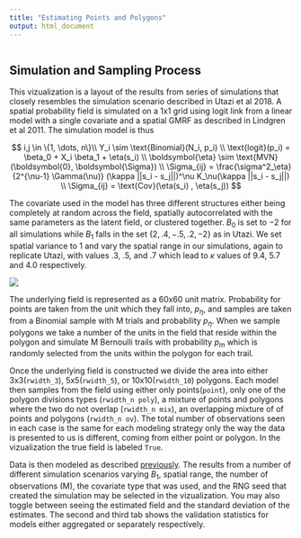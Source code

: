 ```yaml
---
title: "Estimating Points and Polygons"
output: html_document
---
```


```r
```

## Simulation and Sampling Process
This vizualization is a layout of the results from series of simulations that closely resembles the simulation scenario described in Utazi et al 2018. A spatial probability field is simulated on a 1x1 grid using logit link from a linear model with a single covariate and a spatial GMRF as described in Lindgren et al 2011. The simulation model is thus

$$
i,j \in \{1, \dots, n\}\\
Y_i \sim \text{Binomial}(N_i, p_i) \\
\text{logit}(p_i) = \beta_0 + X_i \beta_1 + \eta(s_i)  \\
\boldsymbol{\eta} \sim \text{MVN}(\boldsymbol{0}, \boldsymbol{\Sigma}) \\
\Sigma_{ij} = \frac{\sigma^2_\eta}{2^{\nu-1} \Gamma(\nu)}
    (\kappa ||s_i - s_j||)^\nu K_\nu(\kappa ||s_i - s_j||) \\
\Sigma_{ij} = \text{Cov}(\eta(s_i) , \eta(s_j))
$$

The covariate used in the model has three different structures either being completely at random across the field, spatially autocorrelated with the same parameters as the latent field, or clustered together. $B_0$ is set to $-2$ for all simulations while $B_1$ falls in the set $\{ 2, .4, -.5, .2, -2 \}$ as in Utazi. We set spatial variance to $1$ and vary the spatial range in our simulations, again to replicate Utazi, with values $.3$, $.5$, and $.7$ which lead to $\kappa$ values of $9.4$, $5.7$ and $4.0$ respectively.

![](https://i.imgur.com/pd2uQZs.png)

The underlying field is represented as a 60x60 unit matrix. Probability for points are taken from the unit which they fall into, $p_{\eta}$, and samples are taken from a Binomial sample with M trials and probability $p_{\eta}$. When we sample polygons we take a number of the units in the field that reside within the polygon and simulate M Bernoulli trails with probability $p_m$ which is randomly selected from the units within the polygon for each trail.

Once the underlying field is constructed we divide the area into either 3x3(`rwidth_3`), 5x5(`rwidth_5`), or 10x10(`rwidth_10`) polygons. Each model then samples from the field using either only points(`point`), only one of the polygon divisions types (`rwidth_n poly`), a mixture of points and polygons where the two do not overlap (`rwidth_n mix`), an overlapping mixture of of points and polygons (`rwidth_n ov`). The total number of observations seen in each case is the same for each modeling strategy only the way the data is presented to us is different, coming from either point or polygon. In the vizualization the true field is labeled `True`.

Data is then modeled as described [previously](https://nmmarquez.twilightparadox.com/AreaProbability.html). The results from a number of different simulation scenarios varying $B_1$, spatial range, the number of observations (M), the covariate type that was used, and the RNG seed that created the simulation may be selected in the vizualization. You may also toggle between seeing the estimated field and the standard deviation of the estimates. The second and third tab shows the validation statistics for models either aggregated or separately respectively.
